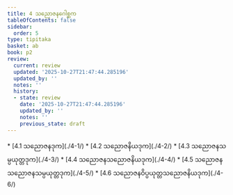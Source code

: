 ```yaml
---
title: 4 သညောဇနဂေါစ္ဆက
tableOfContents: false
sidebar:
  order: 5
type: tipitaka
basket: ab
book: p2
review:
  current: review
  updated: '2025-10-27T21:47:44.285196'
  updated_by: ''
  notes: ''
  history:
  - state: review
    date: '2025-10-27T21:47:44.285196'
    updated_by: ''
    notes: ''
    previous_state: draft
---
```



<ReviewStatus review={frontmatter.review} showDetails={true} />

<HypothesisAnnotation frontmatter={frontmatter} />

<DynamicBreadcrumb />



<TableOfContents book="p2" section="4">
* [4.1 သညောဇနဒုက](./4-1/)
* [4.2 သညောဇနိယဒုက](./4-2/)
* [4.3 သညောဇနသမ္ပယုတ္တဒုက](./4-3/)
* [4.4 သညောဇနသညောဇနိယဒုက](./4-4/)
* [4.5 သညောဇနသညောဇနသမ္ပယုတ္တဒုက](./4-5/)
* [4.6 သညောဇနဝိပ္ပယုတ္တသညောဇနိယဒုက](./4-6/)
</TableOfContents>